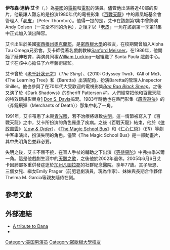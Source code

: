 {{Link style|time=2015-12-11T06:12:26+00:00}}
{{BLP unsourced|time=2019-11-10}}
{{Infobox entertainer
| name        = 達納·艾卡<br />Dana Elcar
| type        = 男演员
| image       = Dana elcar.jpg
| imagesize   = 
| caption     = 
| birthname   = Ibsen Dana Elcar
| birthdate   = {{Birth date|1927|10|10}}
| birthplace  = {{USA}}[[密西根州|密西根州]][[菲恩達|菲恩達]]（[[:en:Ferndale,_Michigan|Ferndale]]）
| deathdate   = {{death date and age|2005|6|6|1927|10|10}}
| deathplace  = {{USA}}[[加州|加州]][[文圖拉_(加利福尼亞州)|文圖拉]]
}}
'''伊布森·達納·艾卡'''（{{lang|en|Ibson Dana Elcar}}，{{bd|1927年|10月10日|2005年|6月6日|catIdx=E}}）為[[美國|美國]]的[[電視|電視]]和[[電影|電影]]的演員。儘管他出演將近40部的影片，他最讓人難忘的是扮演1980年代的電視影集《[[百戰天龍|百戰天龍]]》中的鳳凰城基金會管理人「[[老皮|老皮]]」（Peter Thornton）。值得一提的是，艾卡在該劇第1集中曾飾演Andy Colson（一完全不同的角色），之後才以「[[老皮|老皮]]」一角在該劇第一季第11集中正式加入演出陣容。 

艾卡出生於美國[[密西根州|密西根州]][[奥克兰县_(密歇根州)|奧克蘭郡]]，是[[密西根大學|密西根大學]]的校友，在校期間曾加入Alpha Tau Omega兄弟會。艾卡師從著名戲劇教練[[Sanford_Meisner|Sanford Meisner]]。在1986年，他開始了延伸教育，與演員同事[[William_Lucking|William Lucking]]一起組織了 Santa Paula 戲劇中心。艾卡在該中心擔任了六年藝術總監。

艾卡曾於《[[老千計狀元才|老千計狀元才]]》（''The Sting''）、《2010: Odyssey Two》、《All of Me》、《The Learning Tree》和《Baretta》出演配角，扮演Baretta的管理人Inspector Shiller。他也參與了在70年代大受歡迎的電視影集''[[:en:Baa_Baa_Black_Sheep_(TV_series)|Baa Baa Black Sheep]]''。之後又演了於《Dark Shadows》的Sheriff Patterson #1。人們經常把他和百戰天龍的特效跟攝影替身[http://www.imdb.com/title/tt0088559/fullcredits] {{Wayback|url=http://www.imdb.com/title/tt0088559/fullcredits |date=20210125132918 }}[[Don_S._Davis|Don S. Davis]]搞混。1983年時他也在熱門影集《[[霹靂遊俠|霹靂遊俠]]》的〈斧鎚飛彈（Merchants of Death）〉那集中軋了一角。

1991年，艾卡罹患了末期[[青光眼|青光眼]]，若不治療將導致[[失明|失明]]。這一情節被寫入了《百戰天龍》之中，艾卡所扮演的角色罹患了疾病。之後《百戰天龍》結束，他於《[[律政風雲|律政風雲]]》（''[[:en:Law_&_Order|Law & Order]]''）、《[[The_Magic_School_Bus|The Magic School Bus]]》和《[[仁心仁術|仁心仁術]]》（''ER''）等劇中客串演出，扮演失明的角色。儘管《The Magic School Bus》是一部動畫片，其中失明角色並非必要。

失明之後，艾卡不屈不撓，在盲人手杖的輔助之下出演《[[等待果陀|等待果陀]]》中弗拉季米爾一角。這是他戲劇生涯中的[[天鵝之歌|天鵝之歌]]，之後他於2002年退休。2005年6月6日艾卡因肺部多重併發症逝於[[加州|加州]][[文圖拉縣_(加利福尼亞州)|凡圖拉郡]]的社群紀念醫院。享年77歲。其子唐恩、三個女兒、繼女Emily Prager（前肥皂劇演員，現為作家）、妹妹與長期合作夥伴Thelma M. Garcia等親友隨侍在側。

== 參考文獻 ==
{{Reflist|30em}}

==外部連結==
*[https://web.archive.org/web/20051017223950/http://www.macgyveronline.org/pages/dana2.html A tribute to Dana]
*{{imdb name|name=Dana Elcar|id=0253020}}

{{Authority control}}
{{DEFAULTSORT:Elcar, Dana}}
[[Category:美国男演员|Category:美国男演员]]
[[Category:密歇根大學校友|Category:密歇根大學校友]]